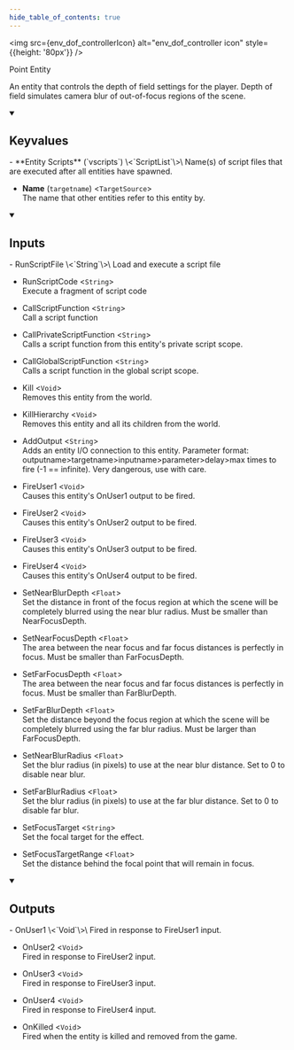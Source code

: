 ```yaml
---
hide_table_of_contents: true
---
```



<img src={env_dof_controllerIcon} alt="env_dof_controller icon" style={{height: '80px'}} />

Point Entity

An entity that controls the depth of field settings for the player. Depth of field simulates camera blur of out-of-focus regions of the scene.

<details open>
<summary><h2>Keyvalues</h2></summary>
- **Entity Scripts** (`vscripts`) \<`ScriptList`\>\
Name(s) of script files that are executed after all entities have spawned.

- **Name** (`targetname`) \<`TargetSource`\>\
The name that other entities refer to this entity by.


 </details>
<details open>
<summary><h2>Inputs</h2></summary>
- RunScriptFile \<`String`\>\
Load and execute a script file

- RunScriptCode \<`String`\>\
Execute a fragment of script code

- CallScriptFunction \<`String`\>\
Call a script function

- CallPrivateScriptFunction \<`String`\>\
Calls a script function from this entity's private script scope.

- CallGlobalScriptFunction \<`String`\>\
Calls a script function in the global script scope.

- Kill \<`Void`\>\
Removes this entity from the world.

- KillHierarchy \<`Void`\>\
Removes this entity and all its children from the world.

- AddOutput \<`String`\>\
Adds an entity I/O connection to this entity. Parameter format: outputname&gt;targetname>inputname&gt;parameter&gt;delay&gt;max times to fire (-1 == infinite). Very dangerous, use with care.

- FireUser1 \<`Void`\>\
Causes this entity's OnUser1 output to be fired.

- FireUser2 \<`Void`\>\
Causes this entity's OnUser2 output to be fired.

- FireUser3 \<`Void`\>\
Causes this entity's OnUser3 output to be fired.

- FireUser4 \<`Void`\>\
Causes this entity's OnUser4 output to be fired.

- SetNearBlurDepth \<`Float`\>\
Set the distance in front of the focus region at which the scene will be completely blurred using the near blur radius. Must be smaller than NearFocusDepth.

- SetNearFocusDepth \<`Float`\>\
The area between the near focus and far focus distances is perfectly in focus. Must be smaller than FarFocusDepth.

- SetFarFocusDepth \<`Float`\>\
The area between the near focus and far focus distances is perfectly in focus. Must be smaller than FarBlurDepth.

- SetFarBlurDepth \<`Float`\>\
Set the distance beyond the focus region at which the scene will be completely blurred using the far blur radius. Must be larger than FarFocusDepth.

- SetNearBlurRadius \<`Float`\>\
Set the blur radius (in pixels) to use at the near blur distance. Set to 0 to disable near blur.

- SetFarBlurRadius \<`Float`\>\
Set the blur radius (in pixels) to use at the far blur distance. Set to 0 to disable far blur.

- SetFocusTarget \<`String`\>\
Set the focal target for the effect.

- SetFocusTargetRange \<`Float`\>\
Set the distance behind the focal point that will remain in focus.


 </details>
<details open>
<summary><h2>Outputs</h2></summary>
- OnUser1 \<`Void`\>\
Fired in response to FireUser1 input.

- OnUser2 \<`Void`\>\
Fired in response to FireUser2 input.

- OnUser3 \<`Void`\>\
Fired in response to FireUser3 input.

- OnUser4 \<`Void`\>\
Fired in response to FireUser4 input.

- OnKilled \<`Void`\>\
Fired when the entity is killed and removed from the game.


 </details>